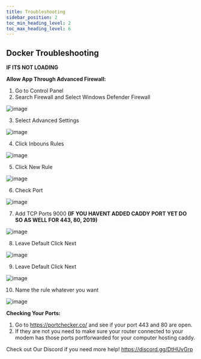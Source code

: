 ---
title: Troubleshooting
sidebar_position: 2
toc_min_heading_level: 2
toc_max_heading_level: 6
---


## Docker Troubleshooting

<Tabs>
  <TabItem value="Allowing an App Through Advanced Firewall" label="Allowing an App Through Advanced Firewall" default>

**IF ITS NOT LOADING**

**Allow App Through Advanced Firewall:**
1. Go to Control Panel
2. Search Firewall and Select Windows Defender Firewall

![image](https://user-images.githubusercontent.com/35183970/213559749-38c2c954-b6dc-410f-9a49-37e053009b5a.png)

3. Select Advanced Settings

![image](https://user-images.githubusercontent.com/35183970/213559824-42e45c0b-6fbf-40d9-a48b-ef207d2bb2ce.png)

4. Click Inbouns Rules

![image](https://user-images.githubusercontent.com/35183970/213559889-d4b5babc-fd5f-4281-91e9-a1a3e76cc615.png)

5. Click New Rule

![image](https://user-images.githubusercontent.com/35183970/213559970-66286a1b-96bc-4f70-8723-fc38c68c3446.png)

6. Check Port

![image](https://user-images.githubusercontent.com/35183970/213560049-55e11cc7-2bfc-4e19-b9b0-d6a42fa47bc1.png)


7. Add TCP Ports 9000  **(IF YOU HAVENT ADDED CADDY PORT YET DO SO AS WELL FOR 443, 80, 2019)**

![image](https://user-images.githubusercontent.com/35183970/213560266-e7541f33-ccac-481d-b23a-4488f92d7373.png)

8. Leave Default Click Next

![image](https://user-images.githubusercontent.com/35183970/213560324-1f5967a7-99ea-4865-a6b3-dbfb13244b14.png)


9. Leave Default Click Next

![image](https://user-images.githubusercontent.com/35183970/213560399-7dde8eb0-20dd-4026-b4e5-040b0c981b31.png)

10. Name the rule whatever you want

![image](https://user-images.githubusercontent.com/35183970/213560483-4553e086-acef-46ae-8241-deb9c1a1f315.png)

  </TabItem>
  <TabItem value="Checking Your Ports" label="Checking Your Ports" default>


**Checking Your Ports:**
1. Go to https://portchecker.co/ and see if your port 443 and 80 are open.
2. If they are not you need to make sure your router connected to your modem has those ports portforwarded for your computer hosting caddy.

Check out Our Discord if you need more help!
https://discord.gg/DtHUvGrp

  </TabItem>
</Tabs>

<BuyMeACoffeeButton />
